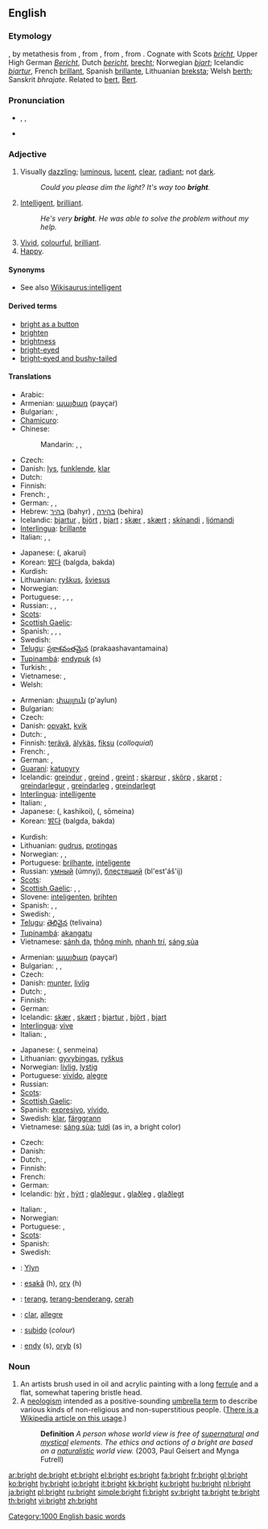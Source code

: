 ==English==

{{rank|occasion|enemy|perfect|730|bright|scarcely|Paris|expression}}

===Etymology===

{{etyl|ang}} {{term|bryht|lang=ang}}, by metathesis from {{term|beorht|lang=ang}}, from {{proto|Germanic|berhtaz||berxiaz}}, from {{proto|Germanic|berkhiaz}}, from {{proto|Indo-European|bʰereg-}}. Cognate with Scots ''[[bricht]]'', Upper High German ''[[Bericht]]'', Dutch ''[[bericht]]'', [[brecht]]; Norwegian ''[[bjart]]''; Icelandic ''[[bjartur]]'', French [[brillant]], Spanish [[brillante]], Lithuanian [[breksta]]; Welsh [[berth]]; Sanskrit {{rfscript|Devanagari}} ''bhrajate''. Related to [[bert]], [[Bert]].

===Pronunciation===
* {{enPR|brīt}}, {{IPA|/braɪt/}}, {{SAMPA|/braIt/}}
* {{audio|en-us-bright.ogg|Audio (US)}}
*: {{rhymes|aɪt}}

===Adjective===
{{en-adj|er}}

# Visually [[dazzling]]; [[luminous]], [[lucent]], [[clear]], [[radiant]]; not [[dark]].
#: ''Could you please dim the light? It's way too '''bright'''.''
# [[intelligent|Intelligent]], [[brilliant]].
#: ''He's very '''bright'''. He was able to solve the problem without my help.''
# [[vivid|Vivid]], [[colourful]], [[brilliant]].
# [[happy|Happy]].

====Synonyms====
* See also [[Wikisaurus:intelligent]]

====Derived terms====
* [[bright as a button‎ ]]
* [[brighten]]
* [[brightness]]
* [[bright-eyed]]
* [[bright-eyed and bushy-tailed]]

====Translations====
{{trans-top|visually dazzling, luminous, radiant}}
* Arabic: {{t|ar|لامع|tr=laami`|sc=Arab}}
* Armenian: [[պայծառ]] (payçaṙ)
* Bulgarian: {{t|bg|светъл|sc=Cyrl}},  {{t|bg|ярък|sc=Cyrl}}
* [[Chamicuro]]: {{tø|ccc|tsenewa}}
* Chinese:
*: Mandarin: {{t|cmn|明亮|tr=míngliàng|sc=Hani|xs=Mandarin}},  {{t-|cmn|亮|tr=liàng|sc=Hani|xs=Mandarin}},  {{t-|cmn|明|tr=míng|sc=Hani|xs=Mandarin}}
* Czech: {{t-|cs|jasný}}
* Danish: [[lys]], [[funklende]], [[klar]]
* Dutch: {{t+|nl|helder}}
* Finnish: {{t+|fi|kirkas}}
* French: {{t+|fr|brillant}},  {{t+|fr|luisant}}
* German: {{t+|de|hell}}, {{t+|de|glänzend}},  {{t-|de|strahlend}}
* Hebrew: [[בהיר]] (bahyr) {{m}}, [[בהירה]] (behira) {{f}}
* Icelandic: [[bjartur]] {{m}}, [[björt]] {{f}}, [[bjart]] {{n}}; [[skær]] {{m|f}}, [[skært]] {{n}}; [[skínandi]] {{m|f|n}}, [[ljómandi]] {{m|f|n}}
* [[Interlingua]]: [[brillante]]
* Italian: {{t+|it|brillante}}, {{t+|it|luminoso}}, {{t+|it|lucente}}
{{trans-mid}}
* Japanese: {{Jpan|[[明るい]]}} ({{Jpan|[[あかるい]]}}, akarui)
* Korean: [[밝다]] (balgda, bakda)
* Kurdish: {{ku-Arab|[[بریقه‌دار]]}}
* Lithuanian: [[ryškus]], [[šviesus]]
* Norwegian: {{t+|no|lys}}
* Portuguese: {{t+|pt|claro}}, {{t+|pt|brilhante}}, {{t+|pt|luminoso}}, {{t+|pt|radiante}}
* Russian: {{t+|ru|яркий|tr=járkij|sc=Cyrl}}, {{t+|ru|светлый|tr=svétlyj|sc=Cyrl}}, {{t+|ru|сияющий|tr=sijájuščij|sc=Cyrl}}
* [[Scots]]: {{tø|sco|bricht|xs=Scots}}
* [[Scottish Gaelic]]: {{t-|gd|soilleir|xs=Scottish Gaelic}}
* Spanish: {{t+|es|claro}}, {{t-|es|brillante}}, {{t|es|resplandeciente}},  {{t-|es|luminoso}}
* Swedish: {{t+|sv|ljus}}
* [[Telugu]]: [[ప్రకాశవంతమైన]] (prakaashavantamaina)
* [[Tupinambá]]: [[endypuk]] (s)
* Turkish: {{t+|tr|parlak}},  {{t+|tr|aydınlık}}
* Vietnamese: {{t+|vi|sáng|xs=Vietnamese}}, {{t+|vi|sáng sủa|xs=Vietnamese}}
* Welsh: {{t|cy|hoyw|xs=Welsh}}
{{trans-bottom}}

{{trans-top|intelligent}}
* Armenian: [[փայլուն]] (p'aylun)
* Bulgarian: {{t+|bg|умен|sc=Cyrl}}
* Czech: {{t+|cs|bystrý}}
* Danish: [[opvakt]], [[kvik]]
* Dutch: {{t+|nl|slim}}, {{t+|nl|intelligent}}
* Finnish: [[terävä]], [[älykäs]], [[fiksu]] (''colloquial'')
* French: {{t+|fr|intelligent}},  {{t|fr|brillant|m}}
* German: {{t+|de|intelligent}},  {{t+|de|brilliant}}
* [[Guaraní]]: [[katupyry]]
* Icelandic: [[greindur]] {{m}}, [[greind]] {{f}}, [[greint]] {{n}}; [[skarpur]] {{m}}, [[skörp]] {{f}}, [[skarpt]] {{n}}; [[greindarlegur]] {{m}}, [[greindarleg]] {{f}}, [[greindarlegt]] {{n}}
* [[Interlingua]]: [[intelligente]]
* Italian: {{t+|it|brillante}}, {{t+|it|intelligente}}
* Japanese: {{Jpan|[[賢い]]}} ({{Jpan|[[かしこい]]}}, kashikoi), {{Jpan|[[聡明な]]}} ({{Jpan|[[そうめいな]]}}, sōmeina)
* Korean: [[밝다]] (balgda, bakda)
{{trans-mid}}
* Kurdish: {{ku-Arab|[[زیره‌ک]]}}
* Lithuanian: [[gudrus]], [[protingas]]
* Norwegian: {{t+|no|intelligent}}, {{t+|no|dyktig}}, {{t+|no|klok}}
* Portuguese: [[brilhante]], [[inteligente]]
* Russian: [[умный]] (úmnyj), [[блестящий]] (bl'est'áš'ij)
* [[Scots]]: {{tø|sco|bricht|xs=Scots}}
* [[Scottish Gaelic]]: {{t-|gd|geur|xs=Scottish Gaelic}}, {{t-|gd|tuigseach|xs=Scottish Gaelic}}, {{t-|gd|toinisgeil|xs=Scottish Gaelic}}
* Slovene: [[inteligenten]], [[brihten]]
* Spanish: {{t-|es|brillante}},  {{t|es|inteligente}},  {{t|es|genial}}
* Swedish: {{t+|sv|intelligent}}, {{t+|sv|klyftig}}
* [[Telugu]]: [[తెలివైన]] (telivaina)
* [[Tupinambá]]: [[akangatu]]
* Vietnamese: [[sánh dạ]], [[thông minh]], [[nhanh trí]], [[sáng sủa]]
{{trans-bottom}}

{{trans-top|vivid}}
* Armenian: [[պայծառ]] (payçaṙ)
* Bulgarian: {{t|bg|жив|sc=Cyrl}},  {{t|bg|весел|sc=Cyrl}},  {{t|bg|буден|sc=Cyrl}}
* Czech: {{t-|cs|jasný}}
* Danish: [[munter]], [[livlig]]
* Dutch: {{t-|nl|bont}}, {{t-|nl|levendig}}
* Finnish: {{t+|fi|kirkas}}
* German: {{t+|de|lebhaft}}
* Icelandic: [[skær]] {{m|f}}, [[skært]] {{n}}; [[bjartur]] {{m}}, [[björt]] {{f}}, [[bjart]] {{n}}
* [[Interlingua]]: [[vive]]
* Italian: {{t+|it|brillante}}, {{t+|it|allegro}}
{{trans-mid}}
* Japanese: {{Jpan|[[鮮明な]]}} ({{Jpan|[[せんめいな]]}}, senmeina)
* Lithuanian: [[gyvybingas]], [[ryškus]]
* Norwegian: [[livlig]], [[lystig]]
* Portuguese: [[vivído]], [[alegre]]
* Russian: {{t+|ru|яркий|sc=Cyrl}}
* [[Scots]]: {{tø|sco|bricht|xs=Scots}}
* [[Scottish Gaelic]]: {{t-|gd|soilleir|xs=Scottish Gaelic}}
* Spanish: [[expresivo]], [[vívido]],  {{t|es|vivo}}
* Swedish: [[klar]], [[färggrann]]
* Vietnamese: [[sáng sủa]]; [[tươi]] (as in, a bright color)
{{trans-bottom}}

{{trans-top|happy}}
* Czech: {{t-|cs|jasný}}
* Danish: {{t-|da|munter}}
* Dutch: {{t+|nl|vrolijk}}, {{t+|nl|opgeruimd}}
* Finnish: {{t+|fi|iloinen}}
* French: {{t|fr|heureux|m}}
* German: {{t+|de|heiter}}
* Icelandic: [[hýr]] {{m|f}}, [[hýrt]] {{n}}; [[glaðlegur]] {{m}}, [[glaðleg]] {{f}}, [[glaðlegt]] {{n}}
{{trans-mid}}
* Italian: {{t|it|allegro|m}},  {{t|it|felice|m}}
* Norwegian: {{t+|no|glad}}
* Portuguese: {{t+|pt|radiante}}, {{t+|pt|alegre}}
* [[Scots]]: {{tø|sco|bricht|xs=Scots}}
* Spanish: {{t-|es|alegre}}
* Swedish: {{t+|sv|glad}}
{{trans-bottom}}

{{checktrans-top}}
* {{ttbc|Cornish}}: [[Ylyn]]
* {{ttbc|Guaraní}}: [[esakã]] (h), [[ory]] (h)
* {{ttbc|Indonesian}}: [[terang]], [[terang-benderang]], [[cerah]]
* {{ttbc|Interlingua}}: [[clar]], [[allegre]]
{{checktrans-mid}}
* {{ttbc|Spanish}}: [[subido]] (''colour'')
* {{ttbc|Tupinambá}}: [[endy]] (s), [[oryb]] (s)
{{checktrans-bottom}}

===Noun===
{{en-noun}}

# An artists brush used in oil and acrylic painting with a long [[ferrule]] and a flat, somewhat tapering bristle head.
# A [[neologism]] intended as a positive-sounding [[umbrella term]] to describe various kinds of non-religious and non-superstitious people. ([[w:Brights movement|There is a Wikipedia article on this usage]].)
#: '''Definition''' ''A person whose world view is free of [[supernatural]] and [[mystical]] elements. The ethics and actions of a bright are based on a [[naturalistic]] world view.'' (2003, Paul Geisert and Mynga Futrell)

[[Category:1000 English basic words]]

[[ar:bright]]
[[de:bright]]
[[et:bright]]
[[el:bright]]
[[es:bright]]
[[fa:bright]]
[[fr:bright]]
[[gl:bright]]
[[ko:bright]]
[[hy:bright]]
[[io:bright]]
[[it:bright]]
[[kk:bright]]
[[ku:bright]]
[[hu:bright]]
[[nl:bright]]
[[ja:bright]]
[[pl:bright]]
[[ru:bright]]
[[simple:bright]]
[[fi:bright]]
[[sv:bright]]
[[ta:bright]]
[[te:bright]]
[[th:bright]]
[[vi:bright]]
[[zh:bright]]